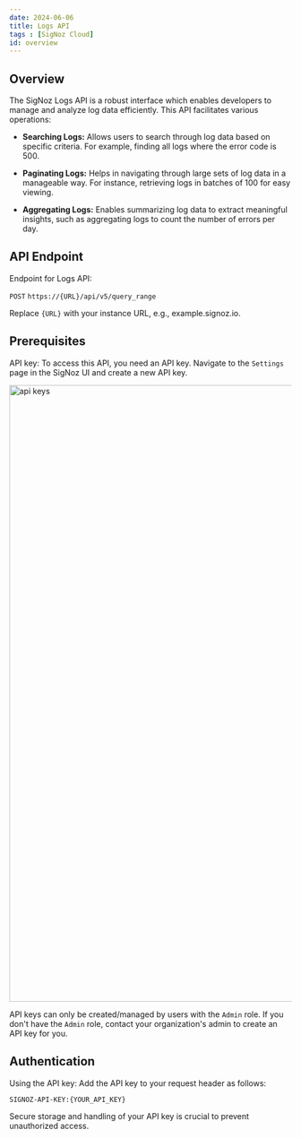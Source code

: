 ```yaml
---
date: 2024-06-06
title: Logs API 
tags : [SigNoz Cloud]
id: overview
---
```


## Overview

The SigNoz Logs API is a robust interface which enables developers to manage and analyze log data efficiently. This API facilitates various operations:

- **Searching Logs:** Allows users to search through log data based on specific criteria. For example, finding all logs where the error code is 500.

- **Paginating Logs:** Helps in navigating through large sets of log data in a manageable way. For instance, retrieving logs in batches of 100 for easy viewing.

- **Aggregating Logs:** Enables summarizing log data to extract meaningful insights, such as aggregating logs to count the number of errors per day.

## API Endpoint

Endpoint for Logs API:

`POST` `https://{URL}/api/v5/query_range`

Replace `{URL}` with your instance URL, e.g., example.signoz.io.

## Prerequisites

API key: To access this API, you need an API key. Navigate to the `Settings` page in the SigNoz UI and create a new API key.


<img width="1101" alt="api keys" src="/img/docs/signoz-api-keys.webp" />


API keys can only be created/managed by users with the `Admin` role. If you don't have the `Admin` role, contact your organization's admin to create an API key for you.

## Authentication

Using the API key: Add the API key to your request header as follows: 

```bash
SIGNOZ-API-KEY:{YOUR_API_KEY}
```

<Admonition type="tip">
Secure storage and handling of your API key is crucial to prevent unauthorized access.
</Admonition>
